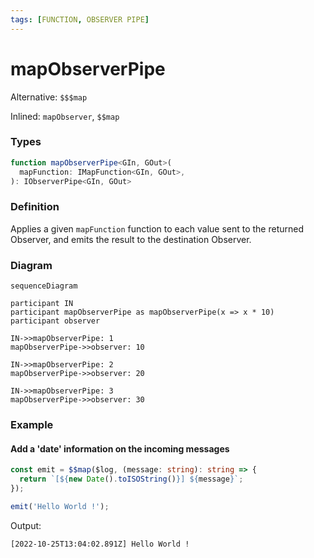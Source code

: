 ```yaml
---
tags: [FUNCTION, OBSERVER PIPE]
---
```


# mapObserverPipe

Alternative: `$$$map`

Inlined: `mapObserver`, `$$map`

### Types

```ts
function mapObserverPipe<GIn, GOut>(
  mapFunction: IMapFunction<GIn, GOut>,
): IObserverPipe<GIn, GOut>
```

### Definition

Applies a given `mapFunction` function to each value sent to the returned Observer, and emits the result to the destination Observer.

### Diagram

```mermaid
sequenceDiagram

participant IN
participant mapObserverPipe as mapObserverPipe(x => x * 10)
participant observer

IN->>mapObserverPipe: 1
mapObserverPipe->>observer: 10

IN->>mapObserverPipe: 2
mapObserverPipe->>observer: 20

IN->>mapObserverPipe: 3
mapObserverPipe->>observer: 30
```

### Example

#### Add a 'date' information on the incoming messages

```ts
const emit = $$map($log, (message: string): string => {
  return `[${new Date().toISOString()}] ${message}`;
});

emit('Hello World !');
```

Output:

```text
[2022-10-25T13:04:02.891Z] Hello World !
```

